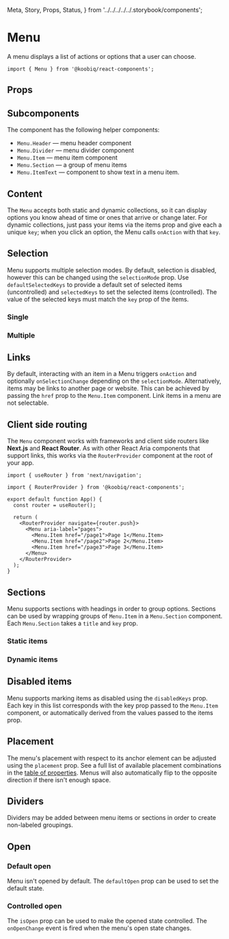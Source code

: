   Meta,
  Story,
  Props,
  Status,
} from '../../../../../.storybook/components';


<Meta of={Stories} />

# Menu

<Status variant="experimental" />

A menu displays a list of actions or options that a user can choose.

```tsx
import { Menu } from '@koobiq/react-components';
```

<Story of={Stories.Base} />

## Props

<Props />

## Subcomponents

The component has the following helper components:

- `Menu.Header` — menu header component
- `Menu.Divider` — menu divider component
- `Menu.Item` — menu item component
- `Menu.Section` — a group of menu items
- `Menu.ItemText` — component to show text in a menu item.

## Content

The `Menu` accepts both static and dynamic collections,
so it can display options you know ahead of time or ones that arrive or change later.
For dynamic collections, just pass your items via the items prop and give each a unique `key`;
when you click an option, the Menu calls `onAction` with that `key`.

<Story of={Stories.Content} />

## Selection

Menu supports multiple selection modes.
By default, selection is disabled, however this can be changed using the `selectionMode` prop.
Use `defaultSelectedKeys` to provide a default set of selected items (uncontrolled)
and `selectedKeys` to set the selected items (controlled).
The value of the selected keys must match the `key` prop of the items.

### Single

<Story of={Stories.SelectionSingle} />

### Multiple

<Story of={Stories.SelectionMultiple} />

## Links

By default, interacting with an item in a Menu triggers `onAction` and optionally
`onSelectionChange` depending on the `selectionMode`.
Alternatively, items may be links to another page or website.
This can be achieved by passing the `href` prop to the `Menu.Item` component.
Link items in a menu are not selectable.

<Story of={Stories.Links} />

## Client side routing

The `Menu` component works with frameworks and client side routers like **Next.js** and **React Router**.
As with other React Aria components that support links, this works via the `RouterProvider` component at the root of your app.

```tsx
import { useRouter } from 'next/navigation';

import { RouterProvider } from '@koobiq/react-components';

export default function App() {
  const router = useRouter();

  return (
    <RouterProvider navigate={router.push}>
      <Menu aria-label="pages">
        <Menu.Item href="/page1">Page 1</Menu.Item>
        <Menu.Item href="/page2">Page 2</Menu.Item>
        <Menu.Item href="/page3">Page 3</Menu.Item>
      </Menu>
    </RouterProvider>
  );
}
```

## Sections

Menu supports sections with headings in order to group options.
Sections can be used by wrapping groups of `Menu.Item` in a `Menu.Section` component.
Each `Menu.Section` takes a `title` and `key` prop.

### Static items

<Story of={Stories.SectionsStatic} />

### Dynamic items

<Story of={Stories.SectionsDynamic} />

## Disabled items

Menu supports marking items as disabled using the `disabledKeys` prop.
Each key in this list corresponds with the key prop passed to the `Menu.Item` component,
or automatically derived from the values passed to the items prop.

<Story of={Stories.DisabledItems} />

## Placement

The menu's placement with respect to its anchor element can be adjusted
using the `placement` prop. See a full list of available placement
combinations in the [table of properties](#props). Menus
will also automatically flip to the opposite direction if there isn't enough space.

<Story of={Stories.Placement} />

## Dividers

Dividers may be added between menu items or sections in order to create non-labeled groupings.

<Story of={Stories.Dividers} />

## Open

### Default open

Menu isn't opened by default. The `defaultOpen` prop can be used to set the default state.

### Controlled open

The `isOpen` prop can be used to make the opened state controlled.
The `onOpenChange` event is fired when the menu's open state changes.

<Story of={Stories.Open} />
